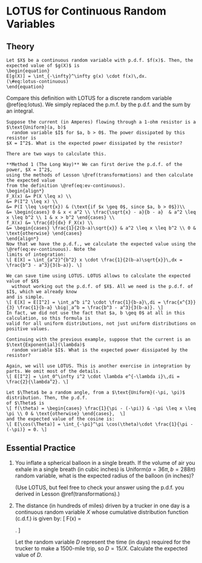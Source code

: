 # LOTUS for Continuous Random Variables {#lotus-continuous}
  
## Theory {-}

```definition
Let $X$ be a continuous random variable with p.d.f. $f(x)$. Then, the 
expected value of $g(X)$ is 
\begin{equation}
E[g(X)] = \int_{-\infty}^\infty g(x) \cdot f(x)\,dx.
(\#eq:lotus-continuous)
\end{equation}
```
Compare this definition with LOTUS for a discrete random 
variable \@ref(eq:lotus). We simply replaced the p.m.f. by the p.d.f. and 
the sum by an integral.

```example
Suppose the current (in Amperes) flowing through a 1-ohm resistor is a $\text{Uniform}(a, b)$ 
  random variable $I$ for $a, b > 0$. The power dissipated by this resistor is 
$X = I^2$. What is the expected power dissipated by the resistor?

There are two ways to calculate this. 

**Method 1 (The Long Way)** We can first derive the p.d.f. of the power, $X = I^2$, 
using the methods of Lesson \@ref(transformations) and then calculate the expected value 
from the definition \@ref(eq:ev-continuous).
\begin{align*}
F_X(x) &= P(X \leq x) \\
&= P(I^2 \leq x) \\
&= P(I \leq \sqrt{x}) & (\text{if $x \geq 0$, since $a, b > 0$})\\
&= \begin{cases} 0 & x < a^2 \\ \frac{\sqrt{x} - a}{b - a}  & a^2 \leq x \leq b^2 \\ 1 & x > b^2 \end{cases} \\
f_X(x) &= \frac{d}{dx} F_X(x) \\
&= \begin{cases} \frac{1}{2(b-a)\sqrt{x}} & a^2 \leq x \leq b^2 \\ 0 & \text{otherwise} \end{cases}
\end{align*}
Now that we have the p.d.f., we calculate the expected value using the \@ref(eq:ev-continuous). Note the 
limits of integration:
\[ E[X] = \int_{a^2}^{b^2} x \cdot \frac{1}{2(b-a)\sqrt{x}}\,dx = \frac{b^3 - a^3}{3(b-a)}. \]

We can save time using LOTUS. LOTUS allows to calculate the expected value of $X$ 
  without working out the p.d.f. of $X$. All we need is the p.d.f. of $I$, which we already know 
and is simple.
\[ E[X] = E[I^2] = \int_a^b i^2 \cdot \frac{1}{b-a}\,di = \frac{x^{3}}{3} \frac{1}{b-a} \big|_a^b = \frac{b^3 - a^3}{3(b-a)}. \]
In fact, we did not use the fact that $a, b \geq 0$ at all in this calculation, so this formula is 
valid for all uniform distributions, not just uniform distributions on positive values.
```

```example
Continuing with the previous example, suppose that the current is an $\text{Exponential}(\lambda)$ 
  random variable $I$. What is the expected power dissipated by the resistor?
  
Again, we will use LOTUS. This is another exercise in integration by parts. We omit most of the details.
\[ E[I^2] = \int_0^\infty i^2 \cdot \lambda e^{-\lambda i}\,di = \frac{2}{\lambda^2}. \]
```

```example
Let $\Theta$ be a random angle, from a $\text{Uniform}(-\pi, \pi)$ distribution. Then, the p.d.f. 
of $\Theta$ is 
\[ f(\theta) = \begin{cases} \frac{1}{\pi - (-\pi)} & -\pi \leq x \leq \pi \\ 0 & \text{otherwise} \end{cases},  \]
and the expected value of the cosine is:
\[ E[\cos(\Theta)] = \int_{-\pi}^\pi \cos(\theta)\cdot \frac{1}{\pi - (-\pi)} = 0. \]
```

## Essential Practice {-}

1. You inflate a spherical balloon in a single breath. If the volume of air you exhale in a 
single breath (in cubic inches) is $\text{Uniform}(a=36\pi, b=288\pi)$ random variable, what 
is the expected radius of the balloon (in inches)? 

    (Use LOTUS, but feel free to check 
your answer using the p.d.f. you derived in Lesson \@ref(transformations).)

2. The distance (in hundreds of miles) driven by a trucker in one day is a continuous
random variable $X$ whose cumulative distribution function (c.d.f.) is given by: 
\[ F(x) = \begin{cases} 0 & x < 0 \\ x^3 / 216 & 0 \leq x \leq 6 \\ 1 & x > 6 \end{cases}. \]

    Let the random variable $D$ represent the time (in days) required for the trucker 
    to make a 1500-mile trip, so $D = 15 / X$. Calculate the expected value of $D$.

